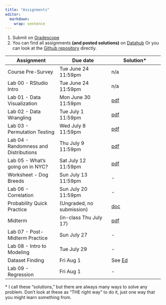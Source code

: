```yaml
---
title: "Assignments"
editor: 
  markdown: 
    wrap: sentence
---
```


1. Submit on [Gradescope](https://www.gradescope.com/courses/1057811)
2. You can find all assignments **(and posted solutions)** on [Datahub](https://datahub.berkeley.edu/hub/user-redirect/git-pull?repo=https%3A%2F%2Fgithub.com%2Fberkeley-stat131a%2Fsummer-2025-assignments%2F&urlpath=rstudio%2F&branch=main)
Or you can look at the [Github repository](https://github.com/berkeley-stat131a/summer-2025-assignments) directly.

| Assignment | Due date | Solution\* |
| --- | --- | --- |
| Course Pre-Survey | Tue June 24 11:59pm | n/a |
| Lab 00 - RStudio Intro | Tue June 24 11:59pm | n/a |
| Lab 01 - Data Visualization | Mon June 30 11:59pm | [pdf](https://github.com/berkeley-stat131a/summer-2025-assignments/blob/main/lab01/Lab01_Solution.pdf) |
| Lab 02 - Data Wrangling | Tue July 1 11:59pm | [pdf](https://github.com/berkeley-stat131a/summer-2025-assignments/blob/main/lab02/Lab02_Solution.pdf) |
| Lab 03 - Permutation Testing| Wed July 8 11:59pm | [pdf](https://github.com/berkeley-stat131a/summer-2025-assignments/blob/main/lab03/Lab03_Solution.pdf) |
| Lab 04 - Randomness and Distributions | Thu July 9 11:59pm | [pdf](https://github.com/berkeley-stat131a/summer-2025-assignments/blob/main/lab04/Lab04_Solution.pdf) |
| Lab 05 - What's going on in NYC? | Sat July 12 11:59pm | [pdf](https://github.com/berkeley-stat131a/summer-2025-assignments/blob/main/lab05/Lab05_Solution.pdf) |
| Worksheet - Dog Breeds | Sun July 13 11:59pm | - |
| Lab 06 - Correlation | Sun July 20 11:59pm | - |
| Probability Quick Practice | (Ungraded, no submission) | [doc](https://docs.google.com/document/d/1aFSim4bXrQ_8p2kAfYlhBnWB9esdd2_2z7c4Aazuwxo/edit?usp=sharing) |
| Midterm | (in-class Thu July 17) | [pdf](https://github.com/berkeley-stat131a/summer-2025-assignments/blob/main/exams/midterm/MidtermSolution.pdf) |
| Lab 07 - Post-Midterm Practice | Sun July 27 | - |
| Lab 08 - Intro to Modeling | Tue July 29 | - |
| Dataset Finding | Fri Aug 1 | See [Ed](https://edstem.org/us/courses/80202/discussion/6843580) |
| Lab 09 - Regression | Fri Aug 1 | - |

\* I call these "solutions," but there are always many ways to solve any problem. Don't look at these as "THE right way" to do it, just one way that you might learn something from.